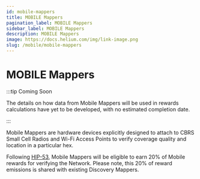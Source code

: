 ```yaml
---
id: mobile-mappers
title: MOBILE Mappers
pagination_label: MOBILE Mappers
sidebar_label: MOBILE Mappers
description: MOBILE Mappers
image: https://docs.helium.com/img/link-image.png
slug: /mobile/mobile-mappers
---
```



# MOBILE Mappers

:::tip Coming Soon

The details on how data from Mobile Mappers will be used in rewards calculations have yet to be
developed, with no estimated completion date.

:::

Mobile Mappers are hardware devices explicitly designed to attach to CBRS Small Cell Radios and
Wi-Fi Access Points to verify coverage quality and location in a particular hex.

Following [HIP-53](https://github.com/helium/HIP/blob/main/0053-mobile-dao.md), Mobile Mappers will
be eligible to earn 20% of Mobile rewards for verifying the Network. Please note, this 20% of reward
emissions is shared with existing Discovery Mappers.
